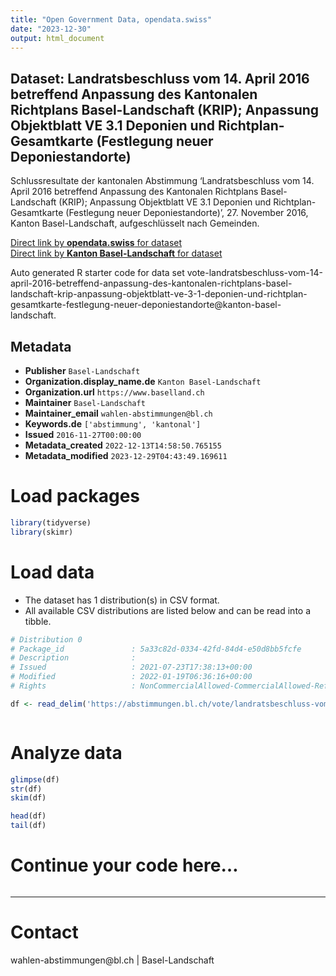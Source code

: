 ```yaml
---
title: "Open Government Data, opendata.swiss"
date: "2023-12-30"
output: html_document
---
```


## Dataset: Landratsbeschluss vom 14. April 2016 betreffend Anpassung des Kantonalen Richtplans Basel-Landschaft (KRIP); Anpassung Objektblatt VE 3.1 Deponien und Richtplan-Gesamtkarte (Festlegung neuer Deponiestandorte)

Schlussresultate der kantonalen Abstimmung 'Landratsbeschluss vom 14. April 2016 betreffend Anpassung des Kantonalen Richtplans Basel-Landschaft (KRIP); Anpassung Objektblatt VE 3.1 Deponien und Richtplan-Gesamtkarte (Festlegung neuer Deponiestandorte)', 27. November 2016, Kanton Basel-Landschaft, aufgeschlüsselt nach Gemeinden.

[Direct link by **opendata.swiss** for dataset](https://opendata.swiss/de/dataset/landratsbeschluss-vom-14-april-2016-betreffend-anpassung-des-kantonalen-richtplans-basel-landsc)<br>
[Direct link by **Kanton Basel-Landschaft** for dataset](https://abstimmungen.bl.ch/vote/landratsbeschluss-vom-14-april-2016-betreffend-anpassung-des-kantonalen-richtplans-basel-landschaft-krip-anpassung-objektblatt-ve-3-1-deponien-und-richtplan-gesamtkarte-festlegung-neuer-deponiestandorte/data)

Auto generated R starter code for data set vote-landratsbeschluss-vom-14-april-2016-betreffend-anpassung-des-kantonalen-richtplans-basel-landschaft-krip-anpassung-objektblatt-ve-3-1-deponien-und-richtplan-gesamtkarte-festlegung-neuer-deponiestandorte@kanton-basel-landschaft.

## Metadata

- **Publisher** `Basel-Landschaft`
- **Organization.display_name.de** `Kanton Basel-Landschaft`
- **Organization.url** `https://www.baselland.ch`
- **Maintainer** `Basel-Landschaft`
- **Maintainer_email** `wahlen-abstimmungen@bl.ch`
- **Keywords.de** `['abstimmung', 'kantonal']`
- **Issued** `2016-11-27T00:00:00`
- **Metadata_created** `2022-12-13T14:58:50.765155`
- **Metadata_modified** `2023-12-29T04:43:49.169611`


# Load packages

```r

library(tidyverse)
library(skimr)

```

# Load data

-   The dataset has 1 distribution(s) in CSV format.
-   All available CSV distributions are listed below and can be read into a tibble.

```r

# Distribution 0
# Package_id               : 5a33c82d-0334-42fd-84d4-e50d8bb5fcfe
# Description              : 
# Issued                   : 2021-07-23T17:38:13+00:00
# Modified                 : 2022-01-19T06:36:16+00:00
# Rights                   : NonCommercialAllowed-CommercialAllowed-ReferenceRequired

df <- read_delim('https://abstimmungen.bl.ch/vote/landratsbeschluss-vom-14-april-2016-betreffend-anpassung-des-kantonalen-richtplans-basel-landschaft-krip-anpassung-objektblatt-ve-3-1-deponien-und-richtplan-gesamtkarte-festlegung-neuer-deponiestandorte/data-csv')



```

# Analyze data

```r

glimpse(df)
str(df)
skim(df)

head(df)
tail(df)

```

# Continue your code here...

```r

```

------------------------------------------------------------------------

# Contact

wahlen-abstimmungen@bl.ch | Basel-Landschaft
